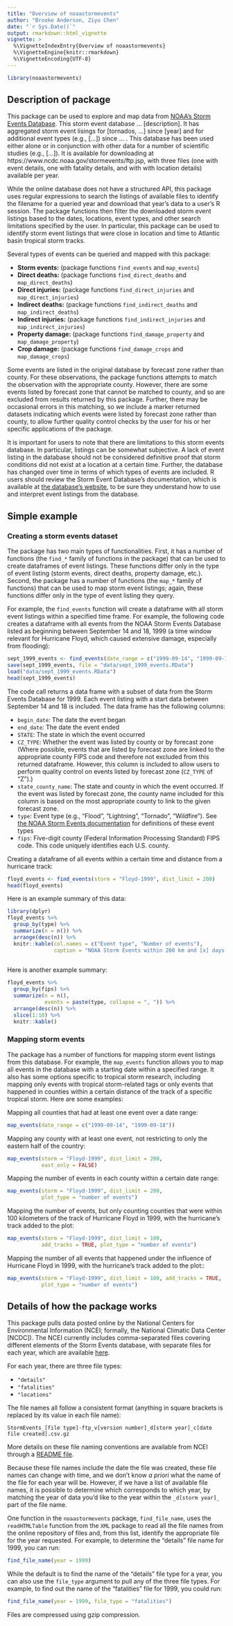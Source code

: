 ```yaml
---
title: "Overview of noaastormevents"
author: "Brooke Anderson, Ziyu Chen"
date: "`r Sys.Date()`"
output: rmarkdown::html_vignette
vignette: >
  %\VignetteIndexEntry{Overview of noaastormevents}
  %\VignetteEngine{knitr::rmarkdown}
  %\VignetteEncoding{UTF-8}
---
```


```r
library(noaastormevents)
```

## Description of package

This package can be used to explore and map data from [NOAA's Storm Events Database](https://www.ncdc.noaa.gov/stormevents/). This storm event database ... [description]. It has aggregated storm event lisings for [tornados, ...] since [year] and for additional event types (e.g., [...]) since ... . This database has been used either alone or in conjunction with other data for a number of scientific studies (e.g., [...]). It is available for downloading at https://www.ncdc.noaa.gov/stormevents/ftp.jsp, with three files (one with event details, one with fatality details, and with with location details) available per year. 

While the online database does not have a structured API, this package uses regular expressions to search the listings of available files to identify the filename for a queried year and download that year's data to a user's R session. The package functions then filter the downloaded storm event listings based to the dates, locations, event types, and other search limitations specified by the user. In particular, this package can be used to identify storm event listings that were close in location and time to Atlantic basin tropical storm tracks. 

Several types of events can be queried and mapped with this package: 

- **Storm events:** (package functions `find_events` and `map_events`)
- **Direct deaths:** (package functions `find_direct_deaths` and `map_direct_deaths`)
- **Direct injuries:** (package functions `find_direct_injuries` and `map_direct_injuries`)
- **Indirect deaths:** (package functions `find_indirect_deaths` and `map_indirect_deaths`)
- **Indirect injuries:** (package functions `find_indirect_injuries` and `map_indirect_injuries`)
- **Property damage:** (package functions `find_damage_property` and `map_damage_property`)
- **Crop damage:** (package functions `find_damage_crops` and `map_damage_crops`)

Some events are listed in the original database by forecast zone rather than county. For these observations, the package functions attempts to match the observation with the appropriate county. However, there are some events listed by forecast zone that cannot be matched to county, and so are excluded from results returned by this package. Further, there may be occasional errors in this matching, so we include a marker returned datasets indicating which events were listed by forecast zone rather than county, to allow further quality control checks by the user for his or her specific applications of the package. 

It is important for users to note that there are limitations to this storm events database. In particular, listings can be somewhat subjective. A lack of event listing in the database should not be considered definitive proof that storm conditions did not exist at a location at a certain time. Further, the database has changed over time in terms of which types of events are included. R users should review the Storm Event Database's documentation, which is available at [the database's website](https://www.ncdc.noaa.gov/stormevents/), to be sure they understand how to use and interpret event listings from the database. 

## Simple example

### Creating a storm events dataset

The package has two main types of functionalities. First, it has a number of functions (the `find_*` family of functions in the package) that can be used to create dataframes of event listings. These functions differ only in the type of event listing (storm events, direct deaths, property damage, etc.). Second, the package has a number of functions (the `map_*` family of functions) that can be used to map storm event listings; again, these functions differ only in the type of event listing they query.

For example, the `find_events` function will create a dataframe with all storm event listings within a specified time frame. For example, the following code creates a dataframe with all events from the NOAA Storm Events Database listed as beginning between September 14 and 18, 1999 (a time window relevant for Hurricane Floyd, which caused extensive damage, especially from flooding):

```r
sept_1999_events <- find_events(date_range = c("1999-09-14", "1999-09-18"))
save(sept_1999_events, file = "data/sept_1999_events.RData")
load("data/sept_1999_events.RData")
head(sept_1999_events)
```

The code call returns a data frame with a subset of data from the Storm Events Database for 1999. Each event listing with a start data between September 14 and 18 is included. The data frame has the following columns: 

- `begin_date`: The date the event began
- `end_date`: The date the event ended
- `STATE`: The state in which the event occurred
- `CZ_TYPE`: Whether the event was listed by county or by forecast zone (Where possible, events that are listed by forecast zone are linked to the appropriate county FIPS code and therefore not excluded from this returned dataframe. However, this column is included to allow users to perform quality control on events listed by forecast zone (`CZ_TYPE` of "Z").)
- `state_county_name`: The state and county in which the event occurred. If the event was listed by forecast zone, the county name included for this column is based on the most appropriate county to link to the given forecast zone. 
- `type`: Event type (e.g., "Flood", "Lightning", "Tornado", "Wildfire"). See [the NOAA Storm Events documentation](https://www.ncdc.noaa.gov/stormevents/pd01016005curr.pdf) for definitions of these event types
- `fips`: Five-digit county (Federal Information Processing Standard) FIPS code. This code uniquely identifies each U.S. county.

Creating a dataframe of all events within a certain time and distance from a hurricane track:

```r
floyd_events <- find_events(storm = "Floyd-1999", dist_limit = 200)
head(floyd_events)
```

Here is an example summary of this data:

```r
library(dplyr)
floyd_events %>%
  group_by(type) %>%
  summarize(n = n()) %>%
  arrange(desc(n)) %>%
  knitr::kable(col.names = c("Event type", "Number of events"),
               caption = "NOAA Storm Events within 200 km and [x] days of Hurricane Floyd.")
  
```

Here is another example summary:

```r
floyd_events %>%
  group_by(fips) %>%
  summarize(n = n(),
            events = paste(type, collapse = ", ")) %>%
  arrange(desc(n)) %>%
  slice(1:10) %>%
  knitr::kable()
```

### Mapping storm events

The package has a number of functions for mapping storm event listings from this database. For example, the `map_events` function allows you to map all events in the database with a starting date within a specified range. It also has some options specific to tropical storm research, including mapping only events with tropical storm-related tags or only events that happened in counties within a certain distance of the track of a specific tropical storm. 
Here are some examples: 

Mapping all counties that had at least one event over a date range:

```r
map_events(date_range = c("1999-09-14", "1999-09-18"))
```

Mapping any county with at least one event, not restricting to only the eastern half of the country:

```r
map_events(storm = "Floyd-1999", dist_limit = 200,
           east_only = FALSE)
```

Mapping the number of events in each county within a certain date range:

```r
map_events(storm = "Floyd-1999", dist_limit = 200,
           plot_type = "number of events")
```

Mapping the number of events, but only counting counties that were within 100 kilometers of the track of Hurricane Floyd in 1999, with the hurricane's track added to the plot:

```r
map_events(storm = "Floyd-1999", dist_limit = 100, 
           add_tracks = TRUE, plot_type = "number of events")
```

Mapping the number of all events that happened under the influence of Hurricane Floyd in 1999, with the hurricane's track added to the plot::

```r
map_events(storm = "Floyd-1999", dist_limit = 100, add_tracks = TRUE,
           plot_type = "number of events")
```

## Details of how the package works

This package pulls data posted online by the National Centers for Environmental Information (NCEI; formally, the National Climatic Data Center [NCDC]). The NCEI currently includes comma-separated files covering different elements of the Storm Events database, with separate files for each year, which are available [here](http://www1.ncdc.noaa.gov/pub/data/swdi/stormevents/csvfiles/). 

For each year, there are three file types: 

- `"details"`
- `"fatalities"`
- `"locations"`

The file names all follow a consistent format (anything in square brackets is replaced by its value in each file name): 

```
StormEvents_[file type]-ftp_v[version number]_d[storm year]_c[date file created].csv.gz
```

More details on these file naming conventions are available from NCEI through a [README file](http://www1.ncdc.noaa.gov/pub/data/swdi/stormevents/csvfiles/README).

Because these file names include the date the file was created, these file names can change with time, and we don't know *a priori* what the name of the file for each year will be. However, if we have a list of available file names, it is possible to determine which corresponds to which year, by matching the year of data you'd like to the year within the `_d[storm year]_` part of the file name. 

One function in the `noaastormevents` package, `find_file_name`, uses the `readHTMLTable` function from the `XML` package to read all the file names from the online repository of files and, from this list, identify the appropriate file for the year requested. For example, to determine the "details" file name for 1999, you can run: 

```r
find_file_name(year = 1999)
```

While the default is to find the name of the "details" file type for a year, you can also use the `file_type` argument to pull any of the three file types. For example, to find out the name of the "fatalities" file for 1999, you could run: 

```r
find_file_name(year = 1999, file_type = "fatalities")
```

Files are compressed using gzip compression. 
